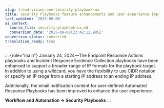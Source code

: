 ```yaml
---
slug: trend-vision-one-security-playbook-ux
title: Security Playbooks feature enhancements and user experience improvement
last_updated: '2025-09-08'
ai_context:
  source_file: security-playbook-ux.md
  conversion_date: '2025-09-08T23:42:12.985Z'
conversion_status: converted
translation_ready: true
---
```


::: {role="main"}
January 24, 2024—The Endpoint Response Actions playbooks and Incident Response Evidence Collection playbooks have been enhanced to support a broader range of IP formats for the playbook target. In addition to using a wildcard, you have the flexibility to use CIDR notation or specify an IP range from a starting IP address to an ending IP address.

Additionally, the email notification content for user-defined Automated Response Playbooks has been improved to enhance the user experience.

**Workflow and Automation → Security Playbooks**
:::
